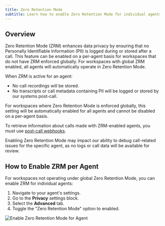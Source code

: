 ```yaml
---
title: Zero Retention Mode
subtitle: Learn how to enable Zero Retention Mode for individual agents to enhance data privacy.
---
```


## Overview

Zero Retention Mode (ZRM) enhances data privacy by ensuring that no Personally Identifiable Information (PII) is logged during or stored after a call. This feature can be enabled on a per-agent basis for workspaces that do not have ZRM enforced globally. For workspaces with global ZRM enabled, all agents will automatically operate in Zero Retention Mode.

When ZRM is active for an agent:

- No call recordings will be stored.
- No transcripts or call metadata containing PII will be logged or stored by our systems post-call.

<Note>
  For workspaces where Zero Retention Mode is enforced globally, this setting will be automatically
  enabled for all agents and cannot be disabled on a per-agent basis.
</Note>

To retrieve information about calls made with ZRM-enabled agents, you must use [post-call webhooks](/docs/conversational-ai/workflows/post-call-webhook).

<Warning>
  Enabling Zero Retention Mode may impact our ability to debug call-related issues for the specific
  agent, as no logs or call data will be available for review.
</Warning>

## How to Enable ZRM per Agent

For workspaces not operating under global Zero Retention Mode, you can enable ZRM for individual agents:

1.  Navigate to your agent's settings.
2.  Go to the **Privacy** settings block.
3.  Select the **Advanced** tab.
4.  Toggle the "Zero Retention Mode" option to enabled.

<Frame background="subtle" caption="Enabling Zero Retention Mode for an agent in Privacy Settings.">
  <img src="/assets/images/conversational-ai/enabled-zrm.png" alt="Enable Zero Retention Mode for Agent" />
</Frame>
